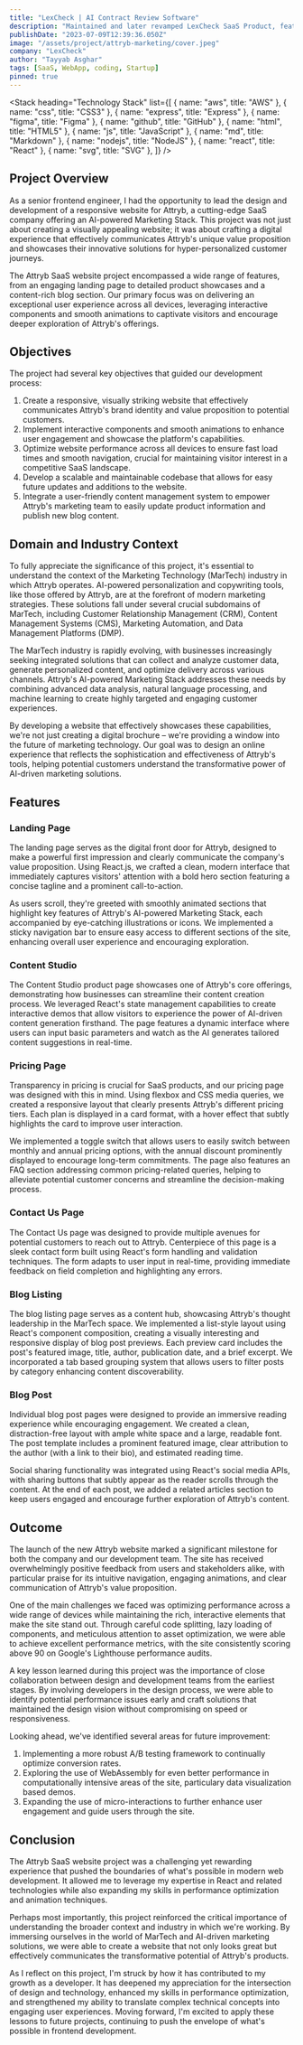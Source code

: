 ```yaml
---
title: "LexCheck | AI Contract Review Software"
description: "Maintained and later revamped LexCheck SaaS Product, featuring interactive components, smooth animations, and optimized performance to showcase their AI-powered Contract Review Software an exceptional user experience across devices."
publishDate: "2023-07-09T12:39:36.050Z"
image: "/assets/project/attryb-marketing/cover.jpeg"
company: "LexCheck"
author: "Tayyab Asghar"
tags: [SaaS, WebApp, coding, Startup]
pinned: true
---
```



<LightBoxImage
  src="/assets/project/attryb-marketing/cover.jpeg"
  alt="Screenshot"
  noBorder
/>

<Stack
  heading="Technology Stack"
  list={[
    { name: "aws", title: "AWS" },
    { name: "css", title: "CSS3" },
    { name: "express", title: "Express" },
    { name: "figma", title: "Figma" },
    { name: "github", title: "GitHub" },
    { name: "html", title: "HTML5" },
    { name: "js", title: "JavaScript" },
    { name: "md", title: "Markdown" },
    { name: "nodejs", title: "NodeJS" },
    { name: "react", title: "React" },
    { name: "svg", title: "SVG" },
  ]}
/>

## Project Overview

As a senior frontend engineer, I had the opportunity to lead the design and development of a responsive website for Attryb, a cutting-edge SaaS company offering an AI-powered Marketing Stack. This project was not just about creating a visually appealing website; it was about crafting a digital experience that effectively communicates Attryb's unique value proposition and showcases their innovative solutions for hyper-personalized customer journeys.

The Attryb SaaS website project encompassed a wide range of features, from an engaging landing page to detailed product showcases and a content-rich blog section. Our primary focus was on delivering an exceptional user experience across all devices, leveraging interactive components and smooth animations to captivate visitors and encourage deeper exploration of Attryb's offerings.

## Objectives

The project had several key objectives that guided our development process:

1. Create a responsive, visually striking website that effectively communicates Attryb's brand identity and value proposition to potential customers.
2. Implement interactive components and smooth animations to enhance user engagement and showcase the platform's capabilities.
3. Optimize website performance across all devices to ensure fast load times and smooth navigation, crucial for maintaining visitor interest in a competitive SaaS landscape.
4. Develop a scalable and maintainable codebase that allows for easy future updates and additions to the website.
5. Integrate a user-friendly content management system to empower Attryb's marketing team to easily update product information and publish new blog content.

## Domain and Industry Context

To fully appreciate the significance of this project, it's essential to understand the context of the Marketing Technology (MarTech) industry in which Attryb operates. AI-powered personalization and copywriting tools, like those offered by Attryb, are at the forefront of modern marketing strategies. These solutions fall under several crucial subdomains of MarTech, including Customer Relationship Management (CRM), Content Management Systems (CMS), Marketing Automation, and Data Management Platforms (DMP).

The MarTech industry is rapidly evolving, with businesses increasingly seeking integrated solutions that can collect and analyze customer data, generate personalized content, and optimize delivery across various channels. Attryb's AI-powered Marketing Stack addresses these needs by combining advanced data analysis, natural language processing, and machine learning to create highly targeted and engaging customer experiences.

By developing a website that effectively showcases these capabilities, we're not just creating a digital brochure – we're providing a window into the future of marketing technology. Our goal was to design an online experience that reflects the sophistication and effectiveness of Attryb's tools, helping potential customers understand the transformative power of AI-driven marketing solutions.

## Features

### Landing Page

The landing page serves as the digital front door for Attryb, designed to make a powerful first impression and clearly communicate the company's value proposition. Using React.js, we crafted a clean, modern interface that immediately captures visitors' attention with a bold hero section featuring a concise tagline and a prominent call-to-action.

As users scroll, they're greeted with smoothly animated sections that highlight key features of Attryb's AI-powered Marketing Stack, each accompanied by eye-catching illustrations or icons. We implemented a sticky navigation bar to ensure easy access to different sections of the site, enhancing overall user experience and encouraging exploration.

<LightBoxImage
  src="/assets/project/attryb-marketing/ss1.avif"
  alt="Screenshot"
/>

### Content Studio

The Content Studio product page showcases one of Attryb's core offerings, demonstrating how businesses can streamline their content creation process. We leveraged React's state management capabilities to create interactive demos that allow visitors to experience the power of AI-driven content generation firsthand. The page features a dynamic interface where users can input basic parameters and watch as the AI generates tailored content suggestions in real-time.

<LightBoxImage
  src="/assets/project/attryb-marketing/ss2.avif"
  alt="Screenshot"
/>

### Pricing Page

Transparency in pricing is crucial for SaaS products, and our pricing page was designed with this in mind. Using flexbox and CSS media queries, we created a responsive layout that clearly presents Attryb's different pricing tiers. Each plan is displayed in a card format, with a hover effect that subtly highlights the card to improve user interaction.

We implemented a toggle switch that allows users to easily switch between monthly and annual pricing options, with the annual discount prominently displayed to encourage long-term commitments. The page also features an FAQ section addressing common pricing-related queries, helping to alleviate potential customer concerns and streamline the decision-making process.

<LightBoxImage
  src="/assets/project/attryb-marketing/ss3.avif"
  alt="Screenshot"
/>

### Contact Us Page

The Contact Us page was designed to provide multiple avenues for potential customers to reach out to Attryb. Centerpiece of this page is a sleek contact form built using React's form handling and validation techniques. The form adapts to user input in real-time, providing immediate feedback on field completion and highlighting any errors.

<LightBoxImage
  src="/assets/project/attryb-marketing/ss4.avif"
  alt="Screenshot"
/>

### Blog Listing

The blog listing page serves as a content hub, showcasing Attryb's thought leadership in the MarTech space. We implemented a list-style layout using React's component composition, creating a visually interesting and responsive display of blog post previews. Each preview card includes the post's featured image, title, author, publication date, and a brief excerpt. We incorporated a tab based grouping system that allows users to filter posts by category enhancing content discoverability.

<LightBoxImage
  src="/assets/project/attryb-marketing/ss5.avif"
  alt="Screenshot"
/>

### Blog Post

Individual blog post pages were designed to provide an immersive reading experience while encouraging engagement. We created a clean, distraction-free layout with ample white space and a large, readable font. The post template includes a prominent featured image, clear attribution to the author (with a link to their bio), and estimated reading time.

Social sharing functionality was integrated using React's social media APIs, with sharing buttons that subtly appear as the reader scrolls through the content. At the end of each post, we added a related articles section to keep users engaged and encourage further exploration of Attryb's content.

<LightBoxImage
  src="/assets/project/attryb-marketing/ss6.avif"
  alt="Screenshot"
/>

## Outcome

The launch of the new Attryb website marked a significant milestone for both the company and our development team. The site has received overwhelmingly positive feedback from users and stakeholders alike, with particular praise for its intuitive navigation, engaging animations, and clear communication of Attryb's value proposition.

One of the main challenges we faced was optimizing performance across a wide range of devices while maintaining the rich, interactive elements that make the site stand out. Through careful code splitting, lazy loading of components, and meticulous attention to asset optimization, we were able to achieve excellent performance metrics, with the site consistently scoring above 90 on Google's Lighthouse performance audits.

A key lesson learned during this project was the importance of close collaboration between design and development teams from the earliest stages. By involving developers in the design process, we were able to identify potential performance issues early and craft solutions that maintained the design vision without compromising on speed or responsiveness.

Looking ahead, we've identified several areas for future improvement:

1. Implementing a more robust A/B testing framework to continually optimize conversion rates.
2. Exploring the use of WebAssembly for even better performance in computationally intensive areas of the site, particulary data visualization based demos.
3. Expanding the use of micro-interactions to further enhance user engagement and guide users through the site.

## Conclusion

The Attryb SaaS website project was a challenging yet rewarding experience that pushed the boundaries of what's possible in modern web development. It allowed me to leverage my expertise in React and related technologies while also expanding my skills in performance optimization and animation techniques.

Perhaps most importantly, this project reinforced the critical importance of understanding the broader context and industry in which we're working. By immersing ourselves in the world of MarTech and AI-driven marketing solutions, we were able to create a website that not only looks great but effectively communicates the transformative potential of Attryb's products.

As I reflect on this project, I'm struck by how it has contributed to my growth as a developer. It has deepened my appreciation for the intersection of design and technology, enhanced my skills in performance optimization, and strengthened my ability to translate complex technical concepts into engaging user experiences. Moving forward, I'm excited to apply these lessons to future projects, continuing to push the envelope of what's possible in frontend development.
